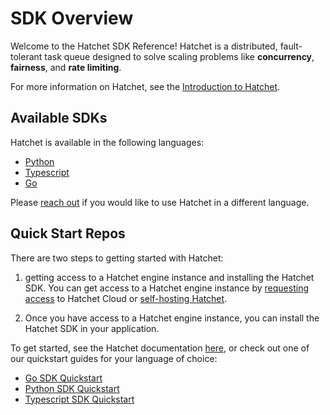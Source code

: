 # SDK Overview

Welcome to the Hatchet SDK Reference! Hatchet is a distributed, fault-tolerant task queue designed to solve scaling problems like **concurrency**, **fairness**, and **rate limiting**.

For more information on Hatchet, see the [Introduction to Hatchet](/home).

## Available SDKs

Hatchet is available in the following languages:

- [Python](/sdks/python-sdk/setup)
- [Typescript](/sdks/typescript-sdk/setup)
- [Go](/sdks/go-sdk/setup)

Please [reach out](mailto:contact@hatchet.run) if you would like to use Hatchet in a different language.

## Quick Start Repos

There are two steps to getting started with Hatchet:

1. getting access to a Hatchet engine instance and installing the Hatchet SDK. You can get access to a Hatchet engine instance by [requesting access](https://hatchet.run/request-access) to Hatchet Cloud or [self-hosting Hatchet](https://docs.hatchet.run/self-hosting).

2. Once you have access to a Hatchet engine instance, you can install the Hatchet SDK in your application.

To get started, see the Hatchet documentation [here](/home/quickstart/installation), or check out one of our quickstart guides for your language of choice:

- [Go SDK Quickstart](https://github.com/hatchet-dev/hatchet-go-quickstart)
- [Python SDK Quickstart](https://github.com/hatchet-dev/hatchet-python-quickstart)
- [Typescript SDK Quickstart](https://github.com/hatchet-dev/hatchet-typescript-quickstart)
